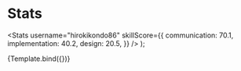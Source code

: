 
<Meta title="app/profile/detail/Stats" component={Stats} />

# Stats

  <Stats
    username="hirokikondo86"
    skillScore={{
      communication: 70.1,
      implementation: 40.2,
      design: 20.5,
    }}
  />
);

<Canvas>
  <Story name="Sample">{Template.bind({})}</Story>
</Canvas>
